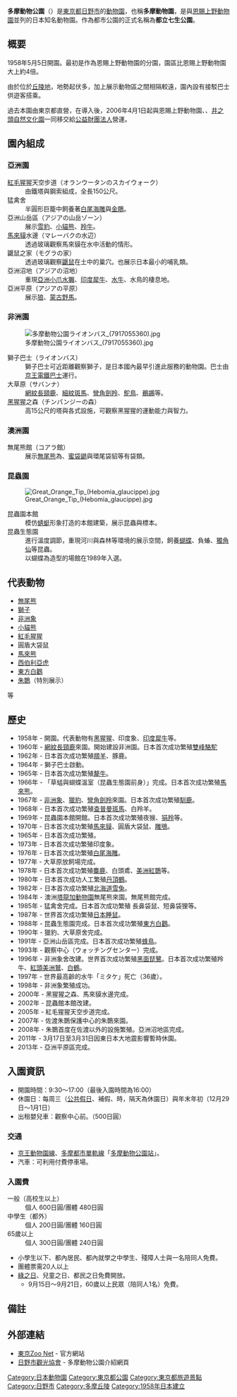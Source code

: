 {{Infobox zoo
|zoo_name=多摩動物公園<br />Tama Zoological Park
|image=Tama-zoo.jpg
|image_width=300px
|image_caption=多摩動物公園 正門
|date_opened=1958年5月5日
|date_closed=
|location=[[東京都|東京都]][[日野市|日野市]]程久保7-1-1
|area=60[[公頃|公頃]]
|coordinates={{Coord|35|38|59|N|139|24|08|E|type:landmark|display=inline,title}}
|num_animals=
|num_species=
|annual_visitors=926,344人(2011年度)
|members=
|exhibits=
|owner=[[公益財團法人|公益財團法人]]{{link-ja|東京動物園協會|東京動物園協会}}
|website=http://www.tokyo-zoo.net/zoo/tama/
}}
{{Infobox park
|name          = 都立七生公園
|logo          =
|logo_width    =
|logo_caption  =
|image         =
|image size    =
|alt           = 
|image_caption =
|type          = 都市公園（特殊公園、動植物園）
|location      = 東京都日野市程久保
|coordinates   = {{Coord|35|45|46|N|139|25|01|E|type:landmark|display=inline}}
|area          = 60.1公頃（計畫64.6公頃）<ref>[http://www.toshiseibi.metro.tokyo.jp/seisaku/kaitei_koen_ryokuti/kaitei_03.html 東京都事業　「重点公園・緑地」、「優先整備区域」一覧]</ref>
|opened        =
|operator      = 東京都
|visitors      =
|status        =
|equipment     =
|parking_lot   =
|access        =
|website       =
}}
'''多摩動物公園'''（{{jpn|j=多摩動物公園|hg=たまどうぶつこうえん}}）是[[東京都|東京都]][[日野市|日野市]]的[[動物園|動物園]]，也稱'''多摩動物園'''，是與[[恩賜上野動物園|恩賜上野動物園]]並列的日本知名動物園。作為都市公園的正式名稱為'''都立七生公園'''。

==概要==
1958年5月5日開園。最初是作為恩賜上野動物園的分園，園區比恩賜上野動物園大上約4倍。

由於位於[[丘陵地|丘陵地]]，地勢起伏多，加上展示動物區之間相隔較遠，園內設有接駁巴士供遊客搭乘。

過去本園由東京都直營，在導入{{link-ja|指定管理者制度|指定管理者制度}}後，2006年4月1日起與恩賜上野動物園、{{link-ja|葛西臨海水族園|葛西臨海水族園}}、[[井之頭自然文化園|井之頭自然文化園]]一同移交給[[公益財團法人|公益財團法人]]{{link-ja|東京動物園協會|東京動物園協会}}營運。

==園內組成==
===亞洲園===
; [[紅毛猩猩|紅毛猩猩]]天空步道（オランウータンのスカイウォーク）
: 由鐵塔與鋼索組成，全長150公尺。
; 猛禽舍
: 半圓形巨籠中飼養著[[白尾海雕|白尾海雕]]與[[金鵰|金鵰]]。
; 亞洲山岳區（アジアの山岳ゾーン）
: 展示[[雪豹|雪豹]]、[[小貓熊|小貓熊]]、[[羚牛|羚牛]]。
; [[馬來貘|馬來貘]]水邊（マレーバクの水辺）
: 透過玻璃觀察馬來貘在水中活動的情形。
; 鼴鼠之家（モグラの家）
: 透過玻璃觀察[[鼴鼠|鼴鼠]]在土中的巢穴。也展示日本最小的哺乳類{{link-ja|東京尖鼠|トウキョウトガリネズミ}}。
; 亞洲沼地（アジアの沼地）
: 重現[[亞洲小爪水獺|亞洲小爪水獺]]、[[印度犀牛|印度犀牛]]、[[水牛|水牛]]、水鳥的棲息地。
; 亞洲平原（アジアの平原）
: 展示[[狼|狼]]、[[蒙古野馬|蒙古野馬]]。

===非洲園===
[[File:多摩動物公園ライオンバス_(7917055360).jpg|thumb]]
; 獅子巴士（ライオンバス）
: 獅子巴士可近距離觀察獅子，是日本國內最早引進此服務的動物園。巴士由[[京王電鐵巴士|京王電鐵巴士]]運行。
; 大草原（サバンナ）
: [[長頸鹿|網紋長頸鹿]]、[[細紋斑馬|細紋斑馬]]、[[彎角劍羚|彎角劍羚]]、[[鴕鳥|鴕鳥]]、[[鵜鶘|鵜鶘]]等。
; [[黑猩猩|黑猩猩]]之森（チンパンジーの森）
: 高15公尺的塔與各式設施，可觀察黑猩猩的運動能力與智力。

===澳洲園===
; 無尾熊館（コアラ館）
: 展示[[無尾熊|無尾熊]]為、[[蜜袋鼯|蜜袋鼯]]與環尾袋貂等有袋類。

===昆蟲園===
[[File:Great_Orange_Tip_(Hebomia_glaucippe).jpg|thumb]]
; 昆蟲園本館
: 模仿[[蜻蜓|蜻蜓]]形象打造的本館建築，展示昆蟲與標本。
; 昆蟲生態園
: 進行溫度調節，重現河川與森林等環境的展示空間，飼養[[蝴蝶|蝴蝶]]、負蝽、[[獨角仙|獨角仙]]等昆蟲。
: 以蝴蝶為造型的場館在1989年入選{{link-ja|日本建築學會賞|日本建築学会賞}}。

{{Clear}}

==代表動物==
*[[無尾熊|無尾熊]]
*[[獅子|獅子]]
*[[非洲象|非洲象]]
*[[小貓熊|小貓熊]]
*[[紅毛猩猩|紅毛猩猩]]
*圓盾大袋鼠
*[[馬來熊|馬來熊]]
*[[西伯利亞虎|西伯利亞虎]]
*[[東方白鸛|東方白鸛]]
*[[朱䴉|朱䴉]]（特別展示）
等

==歷史==
*1958年 - 開園。代表動物有[[黑猩猩|黑猩猩]]、印度象、[[印度犀牛|印度犀牛]]等。
*1960年 - [[長頸鹿|網紋長頸鹿]]來園。開始建設非洲園。日本首次成功繁殖[[雙峰駱駝|雙峰駱駝]]
*1962年 - 日本首次成功繁殖[[羱羊|羱羊]]、豚鹿。
*1964年 - 獅子巴士啟動。
*1965年 - 日本首次成功繁殖[[犛牛|犛牛]]。
*1966年 - 「草蜢與蝴蝶溫室（昆蟲生態園前身）」完成。日本首次成功繁殖[[馬來熊|馬來熊]]。
*1967年 - [[非洲象|非洲象]]、[[獵豹|獵豹]]、[[彎角劍羚|彎角劍羚]]來園。日本首次成功繁殖[[馴鹿|馴鹿]]。
*1968年 - 日本首次成功繁殖[[斑馬|查普曼斑馬]]、白羚羊。
*1969年 - 昆蟲園本館開館。日本首次成功繁殖夜猴、[[狷羚|狷羚]]等。
*1970年 - 日本首次成功繁殖[[馬來貘|馬來貘]]、圓盾大袋鼠、[[雕鴞|雕鴞]]。
*1965年 - 日本首次成功繁殖{{link-en|歐洲盤羊|Mouflon}}。
*1973年 - 日本首次成功繁殖印度象。
*1976年 - 日本首次成功繁殖[[白尾海雕|白尾海雕]]。
*1977年 - 大草原放飼場完成。
*1978年 - 日本首次成功繁殖[[麋鹿|麋鹿]]、白頭鳶、[[美洲紅䴉|美洲紅䴉]]等。
*1980年 - 日本首次成功人工繁殖[[丹頂鶴|丹頂鶴]]。
*1982年 - 日本首次成功繁殖[[兔屬|北海道雪兔]]。
*1984年 - 澳洲[[塔龍加動物園|塔龍加動物園]]無尾熊來園。無尾熊館完成。
*1985年 - 猛禽舍完成。日本首次成功繁殖 長鼻袋鼠、短鼻袋狸等。
*1987年 - 世界首次成功繁殖[[日本睡鼠|日本睡鼠]]。
*1988年 - 昆蟲生態園完成。日本首次成功繁殖[[東方白鸛|東方白鸛]]。
*1990年 - 獵豹、大草原舍完成。
*1991年 - 亞洲山岳區完成。日本首次成功繁殖[[蜂鳥|蜂鳥]]。
*1993年 - 觀察中心（ウォッチングセンター）完成。
*1996年 - 非洲象舍改建。世界首次成功繁殖[[黑面琵鷺|黑面琵鷺]]。日本首次成功繁殖羚牛、[[紅頭美洲鷲|紅頭美洲鷲]]、[[白鶴|白鶴]]。
*1997年 - 世界最高齡的水牛「ミタケ」死亡（36歲）。
*1998年 - 非洲象繁殖成功。
*2000年 - 黑猩猩之森、馬來貘水邊完成。
*2002年 - 昆蟲館本館改建。
*2005年 - 紅毛猩猩天空步道完成。
*2007年 - 佐渡朱䴉保護中心的朱䴉來園。
*2008年 - 朱䴉首度在佐渡以外的設施繁殖。亞洲沼地區完成。
*2011年 - 3月17日至3月31日因東日本大地震影響暫時休園。
*2013年 - 亞洲平原區完成。

==入園資訊==
*開園時間：9:30～17:00（最後入園時間為16:00）
*休園日：每周三（[[日本公共假日|公共假日]]、補假、{{link-ja|都民之日|都民の日}}時，隔天為休園日）與年末年初（12月29日～1月1日）
*出租嬰兒車：觀察中心前。（500日圓）

=== 交通 ===
*[[京王動物園線|京王動物園線]]、[[多摩都市單軌線|多摩都市單軌線]]「[[多摩動物公園站|多摩動物公園站]]」。
*汽車：可利用付費停車場。
=== 入園費 ===
; 一般（高校生以上）
: 個人 600日圓/團體 480日圓
; 中學生（都外）
: 個人 200日圓/團體 160日圓
; 65歲以上
: 個人 300日圓/團體 240日圓
*小學生以下、都內居民、都內就學之中學生、殘障人士與一名陪同人免費。
*團體票需20人以上
*[[綠之日|綠之日]]、兒童之日、都民之日免費開放。
**9月15日～9月21日，60歲以上民眾（陪同人1名）免費。

==備註==
{{reflist}}

== 外部連結 ==
{{Commons|Category:Tama Zoo}}
* [http://www.tokyo-zoo.net/zoo/tama/ 東京Zoo Net] {{Wayback|url=http://www.tokyo-zoo.net/zoo/tama/ |date=20210302072042 }} - 官方網站
* [http://shinsenhino.com/archives/spot/park/050322021912.php 日野市觀光協會] {{Wayback|url=http://shinsenhino.com/archives/spot/park/050322021912.php |date=20200920043410 }} - 多摩動物公園介紹網頁

{{東京都立公園}}
{{日本动物园}}
{{Authority control}}

{{DEFAULTSORT:Tama Dōbutsukōen}}
[[Category:日本動物園|Category:日本動物園]]
[[Category:東京都公園|Category:東京都公園]]
[[Category:東京都旅遊景點|Category:東京都旅遊景點]]
[[Category:日野市|Category:日野市]]
[[Category:多摩丘陵|Category:多摩丘陵]]
[[Category:1958年日本建立|Category:1958年日本建立]]